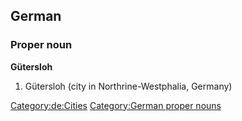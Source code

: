 {{wikipedia}}
{{wikipedia|lang=de}}
==German==
===Proper noun===
'''Gütersloh'''
# Gütersloh (city in Northrine-Westphalia, Germany)
[[Category:de:Cities]]
[[Category:German proper nouns]]